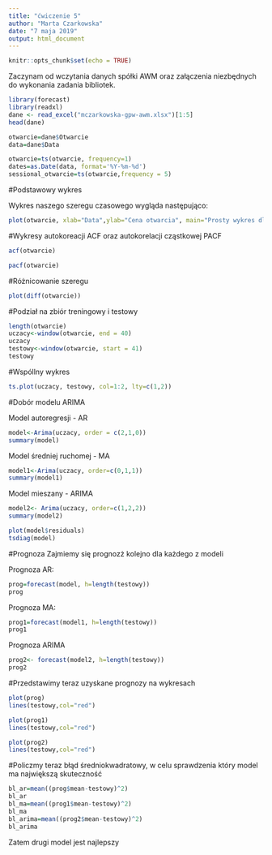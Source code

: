 ```yaml
---
title: "ćwiczenie 5"
author: "Marta Czarkowska"
date: "7 maja 2019"
output: html_document
---
```


```r
knitr::opts_chunk$set(echo = TRUE)
```
Zaczynam od wczytania danych spółki AWM oraz załączenia niezbędnych do wykonania zadania bibliotek.
```r
library(forecast)
library(readxl)
dane <- read_excel("mczarkowska-gpw-awm.xlsx")[1:5]
head(dane)
```


```r
otwarcie=dane$Otwarcie
data=dane$Data
```

```r
otwarcie=ts(otwarcie, frequency=1)
dates=as.Date(data, format='%Y-%m-%d')
sessional_otwarcie=ts(otwarcie,frequency = 5)
```
#Podstawowy wykres

Wykres naszego szeregu czasowego wygląda następująco:
```r
plot(otwarcie, xlab="Data",ylab="Cena otwarcia", main="Prosty wykres dla ceny otwarcia spółki AWM")
```

#Wykresy autokoreacji ACF oraz autokorelacji cząstkowej PACF
```r
acf(otwarcie)
```
```r
pacf(otwarcie)
```

#Różnicowanie szeregu
```r
plot(diff(otwarcie))
```


#Podział na zbiór treningowy i testowy
```r
length(otwarcie)
uczacy<-window(otwarcie, end = 40)
uczacy
testowy<-window(otwarcie, start = 41)
testowy
```

#Wspóllny wykres
```r
ts.plot(uczacy, testowy, col=1:2, lty=c(1,2))
```

#Dobór modelu ARIMA

Model autoregresji - AR 

```r
model<-Arima(uczacy, order = c(2,1,0))
summary(model)
```

Model średniej ruchomej -  MA

```r
model1<-Arima(uczacy, order=c(0,1,1))
summary(model1)
```

Model mieszany - ARIMA

```r
model2<- Arima(uczacy, order=c(1,2,2))
summary(model2)
```

```r
plot(model$residuals)
tsdiag(model)
```

#Prognoza
Zajmiemy się prognozż kolejno dla każdego z modeli

Prognoza AR:
```r
prog=forecast(model, h=length(testowy))
prog
```

Prognoza MA:
```r
prog1=forecast(model1, h=length(testowy))
prog1
```

Prognoza ARIMA
```r
prog2<- forecast(model2, h=length(testowy))
prog2
```

#Przedstawimy teraz uzyskane prognozy na wykresach
```r
plot(prog)
lines(testowy,col="red")
```
```r
plot(prog1)
lines(testowy,col="red")
```

```r
plot(prog2)
lines(testowy,col="red")
```

#Policzmy teraz błąd średniokwadratowy, w celu sprawdzenia który model ma największą skuteczność
```r
bl_ar=mean((prog$mean-testowy)^2)
bl_ar
bl_ma=mean((prog1$mean-testowy)^2)
bl_ma
bl_arima=mean((prog2$mean-testowy)^2)
bl_arima
```


Zatem drugi model jest najlepszy
